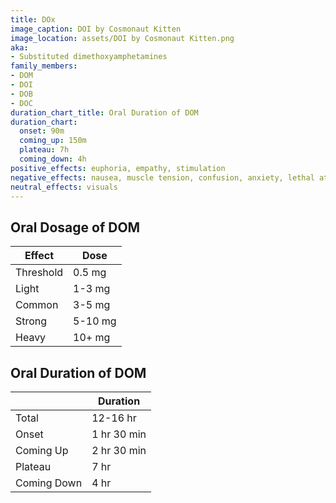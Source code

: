 ```yaml
---
title: DOx
image_caption: DOI by Cosmonaut Kitten
image_location: assets/DOI by Cosmonaut Kitten.png
aka:
- Substituted dimethoxyamphetamines
family_members:
- DOM
- DOI
- DOB
- DOC
duration_chart_title: Oral Duration of DOM
duration_chart:
  onset: 90m
  coming_up: 150m
  plateau: 7h
  coming_down: 4h
positive_effects: euphoria, empathy, stimulation
negative_effects: nausea, muscle tension, confusion, anxiety, lethal at high doses
neutral_effects: visuals
---
```


## Oral Dosage of DOM
| Effect | Dose |
| --- | --- |
| Threshold | 0.5 mg |
| Light | 1-3 mg |
| Common | 3-5 mg |
| Strong | 5-10 mg |
| Heavy | 10+ mg |

## Oral Duration of DOM
| | Duration |
| --- | --- |
| Total | 12-16 hr |
| Onset | 1 hr 30 min |
| Coming Up | 2 hr 30 min |
| Plateau | 7 hr |
| Coming Down | 4 hr |
